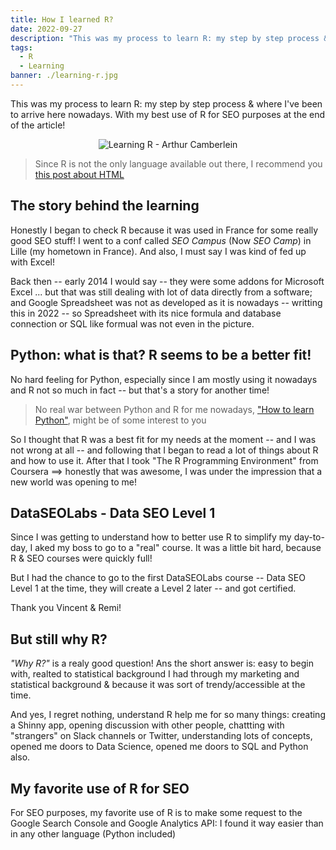 ```yaml
---
title: How I learned R?
date: 2022-09-27
description: "This was my process to learn R: my step by step process & where I've been to arrive here nowadays."
tags:
  - R
  - Learning
banner: ./learning-r.jpg
---
```


This was my process to learn R: my step by step process & where I've been to arrive here nowadays. With my best use of R for SEO purposes at the end of the article!

<p align="center">
  <img src="./learning-r.jpg" alt="Learning R - Arthur Camberlein" title="How and where I learned learn R?" />
</p>

> Since R is not the only language available out there, I recommend you [this post about HTML](/html-display-of-a-web-page)

## The story behind the learning

Honestly I began to check R because it was used in France for some really good SEO stuff! I went to a conf called _SEO Campus_ (Now _SEO Camp_) in Lille (my hometown in France). And also, I must say I was kind of fed up with Excel!

Back then -- early 2014 I would say -- they were some addons for Microsoft Excel ... but that was still dealing with lot of data directly from a software; and Google Spreadsheet was not as developed as it is nowadays -- writting this in 2022 -- so Spreadsheet with its nice formula and database connection or SQL like formual was not even in the picture.

## Python: what is that? R seems to be a better fit!

No hard feeling for Python, especially since I am mostly using it nowadays and R not so much in fact -- but that's a story for another time!

> No real war between Python and R for me nowadays, ["How to learn Python"](/how-i-learn-python), might be of some interest to you

So I thought that R was a best fit for my needs at the moment -- and I was not wrong at all -- and following that I began to read a lot of things about R and how to use it. After that I took "The R Programming Environment" from Coursera ==> honestly that was awesome, I was under the impression that a new world was opening to me!

## DataSEOLabs - Data SEO Level 1

Since I was getting to understand how to better use R to simplify my day-to-day, I aked my boss to go to a "real" course. It was a little bit hard, because R & SEO courses were quickly full!

But I had the chance to go to the first DataSEOLabs course -- Data SEO Level 1 at the time, they will create a Level 2 later -- and got certified.

Thank you Vincent & Remi!

## But still why R?

_"Why R?"_ is a realy good question! Ans the short answer is: easy to begin with, realted to statistical background I had through my marketing and statistical background & because it was sort of trendy/accessible at the time.

And yes, I regret nothing, understand R help me for so many things: creating a Shinny app, opening discussion with other people, chattting with "strangers" on Slack channels or Twitter, understanding lots of concepts, opened me doors to Data Science, opened me doors to SQL and Python also.

## My favorite use of R for SEO

For SEO purposes, my favorite use of R is to make some request to the Google Search Console and Google Analytics API: I found it way easier than in any other language (Python included)